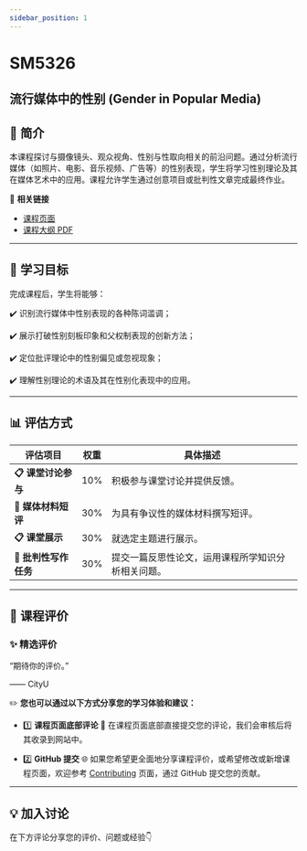 ```yaml
---
sidebar_position: 1
---
```


# SM5326
## 流行媒体中的性别 (Gender in Popular Media)

## **📘 简介**
本课程探讨与摄像镜头、观众视角、性别与性取向相关的前沿问题。通过分析流行媒体（如照片、电影、音乐视频、广告等）的性别表现，学生将学习性别理论及其在媒体艺术中的应用。课程允许学生通过创意项目或批判性文章完成最终作业。

🔗 **相关链接**
- [课程页面](https://www.cityu.edu.hk/catalogue/pg/202526/course/SM5326.htm)
- [课程大纲 PDF](https://www.cityu.edu.hk/catalogue/pg/202526/course/SM5326.pdf)

---

## **🎯 学习目标**

完成课程后，学生将能够：

✔️ 识别流行媒体中性别表现的各种陈词滥调；

✔️ 展示打破性别刻板印象和父权制表现的创新方法；

✔️ 定位批评理论中的性别偏见或忽视现象；

✔️ 理解性别理论的术语及其在性别化表现中的应用。

---

## **📊 评估方式**

| **评估项目**          | **权重** | **具体描述**                                                                                       |
|----------------------|---------|---------------------------------------------------------------------------------------------------|
| **📋 课堂讨论参与**    | 10%      | 积极参与课堂讨论并提供反馈。                                                                          |
| **📂 媒体材料短评**    | 30%      | 为具有争议性的媒体材料撰写短评。                                                                     |
| **📋 课堂展示**       | 30%      | 就选定主题进行展示。                                                                                  |
| **📂 批判性写作任务**  | 30%      | 提交一篇反思性论文，运用课程所学知识分析相关问题。                                                      |

---

## **💬 课程评价**

### ✨ **精选评价**
<div className={commentStyles.commentBox}>
    <p className={commentStyles.commentText}>
        “期待你的评价。”
    </p>
    <p className={commentStyles.commentAuthor}>—— CityU</p>
</div>

✏️ **您也可以通过以下方式分享您的学习体验和建议：**

- 1️⃣ **课程页面底部评论**
💬 在课程页面底部直接提交您的评论，我们会审核后将其收录到网站中。

- 2️⃣ **GitHub 提交**
🌐 如果您希望更全面地分享课程评价，或希望修改或新增课程页面，欢迎参考 [Contributing](/contributing) 页面，通过 GitHub 提交您的贡献。

---

## **💡 加入讨论**

在下方评论分享您的评价、问题或经验👇
<Utterances />